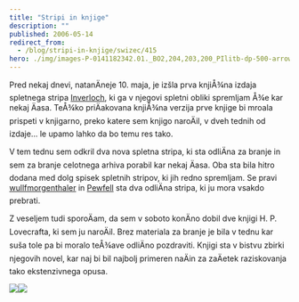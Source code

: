 ```yaml
---
title: "Stripi in knjige"
description: ""
published: 2006-05-14
redirect_from:
  - /blog/stripi-in-knjige/swizec/415
hero: ./img/images-P-0141182342.01._BO2,204,203,200_PIlitb-dp-500-arrow,TopRight,32,-59_AA240_SH20_SCLZZZZZZZ_.jpg
---
```


Pred nekaj dnevi, natanÄneje 10. maja, je izšla prva knjiÅ¾na izdaja spletnega stripa [Inverloch](http://www.seraph-inn.com), ki ga v njegovi spletni obliki spremljam Å¾e kar nekaj Äasa. TeÅ¾ko priÄakovana knjiÅ¾na verzija prve knjige bi mroala prispeti v knjigarno, preko katere sem knjigo naroÄil, v dveh tednih od izdaje... le upamo lahko da bo temu res tako.

V tem tednu sem odkril dva nova spletna stripa, ki sta odliÄna za branje in sem za branje celotnega arhiva porabil kar nekaj Äasa. Oba sta bila hitro dodana med dolg spisek spletnih stripov, ki jih redno spremljam. Se pravi [wullfmorgenthaler](http://www.wulffmorgenthaler.com/) in [Pewfell](http://www.pewfell.com) sta dva odliÄna stripa, ki ju mora vsakdo prebrati.

Z veseljem tudi sporoÄam, da sem v soboto konÄno dobil dve knjigi H. P. Lovecrafta, ki sem ju naroÄil. Brez materiala za branje je bila v tednu kar suša tole pa bi moralo teÅ¾ave odliÄno pozdraviti. Knjigi sta v bistvu zbirki njegovih novel, kar naj bi bil najbolj primeren naÄin za zaÄetek raziskovanja tako ekstenzivnega opusa.

![](./img/images-P-0141182342.01._BO2,204,203,200_PIlitb-dp-500-arrow,TopRight,32,-59_AA240_SH20_SCLZZZZZZZ_.jpg)![](./img/images-P-0345350804.01._BO2,204,203,200_PIsitb-dp-500-arrow,TopRight,45,-64_AA240_SH20_SCLZZZZZZZ_.jpg)
